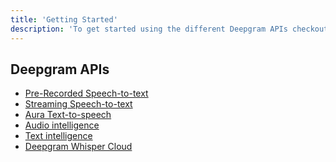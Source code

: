```yaml
---
title: 'Getting Started'
description: 'To get started using the different Deepgram APIs checkout our getting started guides below.'
---
```


## Deepgram APIs

* [Pre-Recorded Speech-to-text](https://developers.deepgram.com/docs/getting-started-with-pre-recorded-audio)
* [Streaming Speech-to-text](https://developers.deepgram.com/docs/getting-started-with-live-streaming-audio)
* [Aura Text-to-speech](https://developers.deepgram.com/docs/text-to-speech)
* [Audio intelligence](https://developers.deepgram.com/docs/audio-intelligence)
* [Text intelligence](https://developers.deepgram.com/docs/text-intelligence)
* [Deepgram Whisper Cloud](https://developers.deepgram.com/docs/deepgram-whisper-cloud)